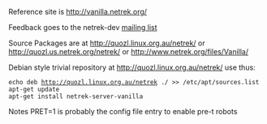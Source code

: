 Reference site is http://vanilla.netrek.org/

Feedback goes to the netrek-dev [[Mailing Lists|mailing list]]

Source Packages are at http://quozl.linux.org.au/netrek/ or http://quozl.us.netrek.org/netrek/ or http://www.netrek.org/files/Vanilla/

Debian style trivial repository at http://quozl.linux.org.au/netrek/ use thus:

 echo deb http://quozl.linux.org.au/netrek ./ &gt;&gt; /etc/apt/sources.list
 apt-get update
 apt-get install netrek-server-vanilla

Notes
PRET=1 is probably the config file entry to enable pre-t robots